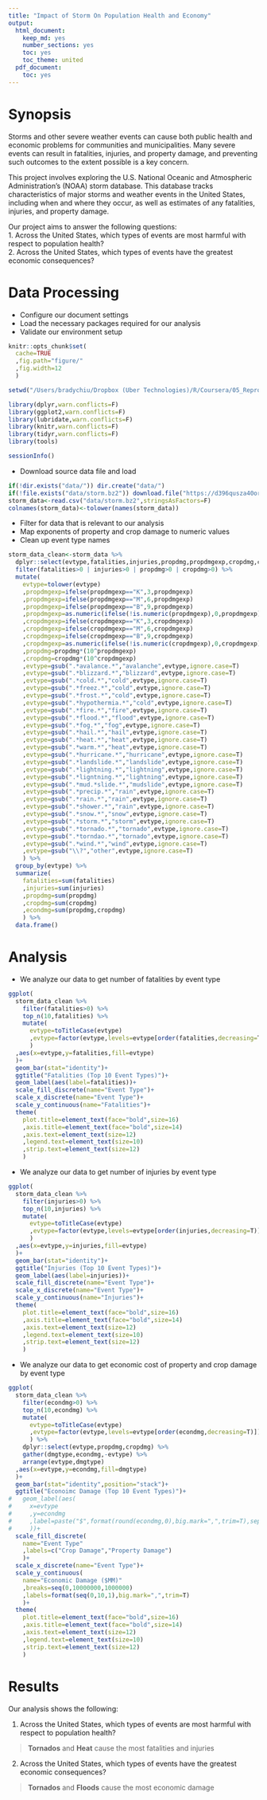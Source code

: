 ```yaml
---
title: "Impact of Storm On Population Health and Economy"
output:
  html_document:
    keep_md: yes
    number_sections: yes
    toc: yes
    toc_theme: united
  pdf_document:
    toc: yes
---
```


# Synopsis

Storms and other severe weather events can cause both public health and economic problems for communities and municipalities. Many severe events can result in fatalities, injuries, and property damage, and preventing such outcomes to the extent possible is a key concern.

This project involves exploring the U.S. National Oceanic and Atmospheric Administration's (NOAA) storm database. This database tracks characteristics of major storms and weather events in the United States, including when and where they occur, as well as estimates of any fatalities, injuries, and property damage.

Our project aims to answer the following questions:  
1. Across the United States, which types of events are most harmful with respect to population health?  
2. Across the United States, which types of events have the greatest economic consequences?  

# Data Processing  

* Configure our document settings  
* Load the necessary packages required for our analysis   
* Validate our environment setup  

```r
knitr::opts_chunk$set(
  cache=TRUE
  ,fig.path="figure/"
  ,fig.width=12
  )

setwd("/Users/bradychiu/Dropbox (Uber Technologies)/R/Coursera/05_Reproducible_Research/Assignment2/PeerAssessment2")

library(dplyr,warn.conflicts=F)
library(ggplot2,warn.conflicts=F)
library(lubridate,warn.conflicts=F)
library(knitr,warn.conflicts=F)
library(tidyr,warn.conflicts=F)
library(tools)

sessionInfo()
```

* Download source data file and load  

```r
if(!dir.exists("data/")) dir.create("data/")
if(!file.exists("data/storm.bz2")) download.file("https://d396qusza40orc.cloudfront.net/repdata%2Fdata%2FStormData.csv.bz2","data/storm.bz2")
storm_data<-read.csv("data/storm.bz2",stringsAsFactors=F)
colnames(storm_data)<-tolower(names(storm_data))
```

* Filter for data that is relevant to our analysis  
* Map exponents of property and crop damage to numeric values  
* Clean up event type names  

```r
storm_data_clean<-storm_data %>%
  dplyr::select(evtype,fatalities,injuries,propdmg,propdmgexp,cropdmg,cropdmgexp) %>%
  filter(fatalities>0 | injuries>0 | propdmg>0 | cropdmg>0) %>%
  mutate(
    evtype=tolower(evtype)
    ,propdmgexp=ifelse(propdmgexp=="K",3,propdmgexp)
    ,propdmgexp=ifelse(propdmgexp=="M",6,propdmgexp)
    ,propdmgexp=ifelse(propdmgexp=="B",9,propdmgexp)
    ,propdmgexp=as.numeric(ifelse(!is.numeric(propdmgexp),0,propdmgexp))
    ,cropdmgexp=ifelse(cropdmgexp=="K",3,cropdmgexp)
    ,cropdmgexp=ifelse(cropdmgexp=="M",6,cropdmgexp)
    ,cropdmgexp=ifelse(cropdmgexp=="B",9,cropdmgexp)
    ,cropdmgexp=as.numeric(ifelse(!is.numeric(cropdmgexp),0,cropdmgexp))
    ,propdmg=propdmg*(10^propdmgexp)
    ,cropdmg=cropdmg*(10^cropdmgexp)
    ,evtype=gsub(".*avalance.*","avalanche",evtype,ignore.case=T)
    ,evtype=gsub(".*blizzard.*","blizzard",evtype,ignore.case=T)
    ,evtype=gsub(".*cold.*","cold",evtype,ignore.case=T)
    ,evtype=gsub(".*freez.*","cold",evtype,ignore.case=T)
    ,evtype=gsub(".*frost.*","cold",evtype,ignore.case=T)
    ,evtype=gsub(".*hypothermia.*","cold",evtype,ignore.case=T)
    ,evtype=gsub(".*fire.*","fire",evtype,ignore.case=T)
    ,evtype=gsub(".*flood.*","flood",evtype,ignore.case=T)
    ,evtype=gsub(".*fog.*","fog",evtype,ignore.case=T)
    ,evtype=gsub(".*hail.*","hail",evtype,ignore.case=T)
    ,evtype=gsub(".*heat.*","heat",evtype,ignore.case=T)
    ,evtype=gsub(".*warm.*","heat",evtype,ignore.case=T)
    ,evtype=gsub(".*hurricane.*","hurricane",evtype,ignore.case=T)
    ,evtype=gsub(".*landslide.*","landslide",evtype,ignore.case=T)
    ,evtype=gsub(".*lightning.*","lightning",evtype,ignore.case=T)
    ,evtype=gsub(".*ligntning.*","lightning",evtype,ignore.case=T)
    ,evtype=gsub(".*mud.*slide.*","mudslide",evtype,ignore.case=T)
    ,evtype=gsub(".*precip.*","rain",evtype,ignore.case=T)
    ,evtype=gsub(".*rain.*","rain",evtype,ignore.case=T)
    ,evtype=gsub(".*shower.*","rain",evtype,ignore.case=T)
    ,evtype=gsub(".*snow.*","snow",evtype,ignore.case=T)
    ,evtype=gsub(".*storm.*","storm",evtype,ignore.case=T)
    ,evtype=gsub(".*tornado.*","tornado",evtype,ignore.case=T)
    ,evtype=gsub(".*torndao.*","tornado",evtype,ignore.case=T)
    ,evtype=gsub(".*wind.*","wind",evtype,ignore.case=T)
    ,evtype=gsub("\\?","other",evtype,ignore.case=T)
    ) %>%
  group_by(evtype) %>%
  summarize(
    fatalities=sum(fatalities)
    ,injuries=sum(injuries)
    ,propdmg=sum(propdmg)
    ,cropdmg=sum(cropdmg)
    ,econdmg=sum(propdmg,cropdmg)
    ) %>%
  data.frame()
```

# Analysis

* We analyze our data to get number of fatalities by event type  

```r
ggplot(
  storm_data_clean %>%
    filter(fatalities>0) %>%
    top_n(10,fatalities) %>%
    mutate(
      evtype=toTitleCase(evtype)
      ,evtype=factor(evtype,levels=evtype[order(fatalities,decreasing=T)])
      )
  ,aes(x=evtype,y=fatalities,fill=evtype)
  )+
  geom_bar(stat="identity")+
  ggtitle("Fatalities (Top 10 Event Types)")+
  geom_label(aes(label=fatalities))+
  scale_fill_discrete(name="Event Type")+
  scale_x_discrete(name="Event Type")+
  scale_y_continuous(name="Fatalities")+
  theme(
    plot.title=element_text(face="bold",size=16)
    ,axis.title=element_text(face="bold",size=14)
    ,axis.text=element_text(size=12)
    ,legend.text=element_text(size=10)
    ,strip.text=element_text(size=12)
    )
```

* We analyze our data to get number of injuries by event type  

```r
ggplot(
  storm_data_clean %>%
    filter(injuries>0) %>%
    top_n(10,injuries) %>%
    mutate(
      evtype=toTitleCase(evtype)
      ,evtype=factor(evtype,levels=evtype[order(injuries,decreasing=T)])
      )
  ,aes(x=evtype,y=injuries,fill=evtype)
  )+
  geom_bar(stat="identity")+
  ggtitle("Injuries (Top 10 Event Types)")+
  geom_label(aes(label=injuries))+
  scale_fill_discrete(name="Event Type")+
  scale_x_discrete(name="Event Type")+
  scale_y_continuous(name="Injuries")+
  theme(
    plot.title=element_text(face="bold",size=16)
    ,axis.title=element_text(face="bold",size=14)
    ,axis.text=element_text(size=12)
    ,legend.text=element_text(size=10)
    ,strip.text=element_text(size=12)
    )
```

* We analyze our data to get economic cost of property and crop damage by event type  

```r
ggplot(
  storm_data_clean %>%
    filter(econdmg>0) %>%
    top_n(10,econdmg) %>%
    mutate(
      evtype=toTitleCase(evtype)
      ,evtype=factor(evtype,levels=evtype[order(econdmg,decreasing=T)])
      ) %>%
    dplyr::select(evtype,propdmg,cropdmg) %>%
    gather(dmgtype,econdmg,-evtype) %>%
    arrange(evtype,dmgtype)
  ,aes(x=evtype,y=econdmg,fill=dmgtype)
  )+
  geom_bar(stat="identity",position="stack")+
  ggtitle("Econoimc Damage (Top 10 Event Types)")+
#   geom_label(aes(
#     x=evtype
#     ,y=econdmg
#     ,label=paste("$",format(round(econdmg,0),big.mark=",",trim=T),sep="")
#     ))+
  scale_fill_discrete(
    name="Event Type"
    ,labels=c("Crop Damage","Property Damage")
    )+
  scale_x_discrete(name="Event Type")+
  scale_y_continuous(
    name="Economic Damage ($MM)"
    ,breaks=seq(0,10000000,1000000)
    ,labels=format(seq(0,10,1),big.mark=",",trim=T)
    )+
  theme(
    plot.title=element_text(face="bold",size=16)
    ,axis.title=element_text(face="bold",size=14)
    ,axis.text=element_text(size=12)
    ,legend.text=element_text(size=10)
    ,strip.text=element_text(size=12)
    )
```

# Results  

Our analysis shows the following:  

1. Across the United States, which types of events are most harmful with respect to population health?  

> __Tornados__ and __Heat__ cause the most fatalities and injuries  

2. Across the United States, which types of events have the greatest economic consequences?  

> __Tornados__ and __Floods__ cause the most economic damage  